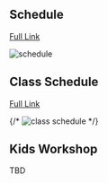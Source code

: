 
## Schedule

[Full Link](https://docs.google.com/spreadsheets/d/e/2PACX-1vSQHPPsmYE4vpBvbh8S10nWcq1D_vKuJn3wOmfiA-CRVnxk22np_QV8wWI7JOrZJ2S5KcN-YaE2mRkl/pubhtml?gid=318574274&single=true)

<Image
  src={schedule}
  alt="schedule"
  className="absolute inset-0 h-full w-full object-cover"
/>

## Class Schedule

[Full Link](https://docs.google.com/spreadsheets/d/e/2PACX-1vTX9hcm8BztyxHlL7_iJznOVlXw5yPbmqn6YIS4kMXYzwFJ29KYubnmj9ULNWQWctsBLc_Ho8wGsMwF/pubhtml?gid=1404761706&single=true)

{/* <Image
  src={classSchedule}
  alt="class schedule"
  className="absolute inset-0 h-full w-full object-cover"
/> */}

## Kids Workshop
TBD
